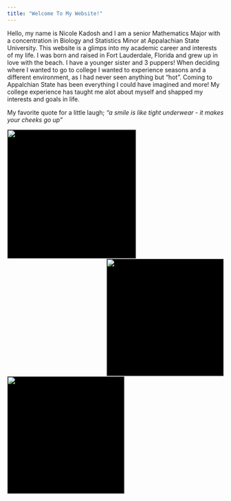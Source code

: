 ```yaml
---
title: "Welcome To My Website!"
---
```


Hello, my name is Nicole Kadosh and I am a senior Mathematics Major with a concentration in Biology and Statistics Minor at Appalachian State University. This website is a glimps into my academic career and interests of my life. I was born and raised in Fort Lauderdale, Florida and grew up in love with the beach. I have a younger sister and 3 puppers! When deciding where I wanted to go to college I wanted to experience seasons and a different environment, as I had never seen anything but "hot". Coming to Appalchian State has been everything I could have imagined and more! My college experience has taught me alot about myself and shapped my interests and goals in life. 


My favorite quote for a little laugh; *"a smile is like tight underwear - it makes your cheeks go up"* 

<img src="12711010_10208773755128214_787566367765739038_o.jpg" style="background-color:black; width:300px; float:left;" width =  /></p>

<img src="IMG_2193.jpeg" style="background-color:black; width:273px; float:right;" width =  /></p>

<img src="18920795_10213276217446958_1121174433385386740_o.jpg" style="background-color:black; width:273px; float:middle;" width =  /></p>



